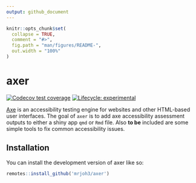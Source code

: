 ```yaml
---
output: github_document
---
```


<!-- README.md is generated from README.Rmd. Please edit that file -->

```r
knitr::opts_chunk$set(
  collapse = TRUE,
  comment = "#>",
  fig.path = "man/figures/README-",
  out.width = "100%"
)
```

# axer

<!-- badges: start -->
[![Codecov test coverage](https://codecov.io/gh/mrjoh3/axer/branch/main/graph/badge.svg)](https://app.codecov.io/gh/mrjoh3/axer?branch=main)
[![Lifecycle: experimental](https://img.shields.io/badge/lifecycle-experimental-orange.svg)](https://lifecycle.r-lib.org/articles/stages.html#experimental)
<!-- badges: end -->

[Axe](https://github.com/dequelabs/axe-core) is an accessibility testing engine for websites and other HTML-based user interfaces. The goal of `axer` is to add axe accessibility assessment outputs to either a shiny app `qmd` or `Rmd` file. Also **to be** included are some simple tools to fix common accessibility issues.

## Installation

You can install the development version of axer like so:

``` r
remotes::install_github('mrjoh3/axer')
```

